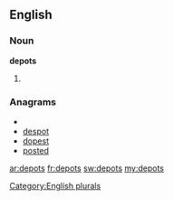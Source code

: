 ==English==

===Noun===
'''depots'''

# {{plural of|[[depot]]}}

===Anagrams===
* {{alphagram|deopst}}
* [[despot#English|despot]]
* [[dopest#English|dopest]]
* [[posted#English|posted]]


[[Category:English plurals]]

[[ar:depots]]
[[fr:depots]]
[[sw:depots]]
[[my:depots]]